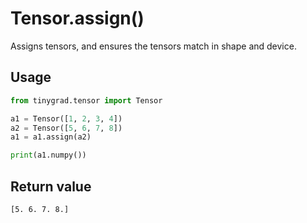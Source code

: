 # Tensor.assign()

Assigns tensors, and ensures the tensors match in shape and device.

## Usage
```python copy
from tinygrad.tensor import Tensor

a1 = Tensor([1, 2, 3, 4])
a2 = Tensor([5, 6, 7, 8])
a1 = a1.assign(a2)

print(a1.numpy())
```

## Return value
```bash
[5. 6. 7. 8.]
```